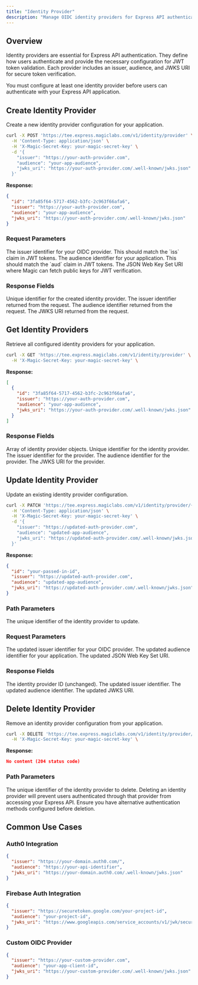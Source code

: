 ```yaml
---
title: "Identity Provider"
description: "Manage OIDC identity providers for Express API authentication, including creating, updating, retrieving, and deleting provider configurations."
---
```


## Overview

Identity providers are essential for Express API authentication. They define how users authenticate and provide the necessary configuration for JWT token validation. Each provider includes an issuer, audience, and JWKS URI for secure token verification.

<Info>
You must configure at least one identity provider before users can authenticate with your Express API application.
</Info>

## Create Identity Provider

Create a new identity provider configuration for your application.

```bash cURL icon="square-terminal"
curl -X POST 'https://tee.express.magiclabs.com/v1/identity/provider' \
  -H 'Content-Type: application/json' \
  -H 'X-Magic-Secret-Key: your-magic-secret-key' \
  -d '{
    "issuer": "https://your-auth-provider.com",
    "audience": "your-app-audience",
    "jwks_uri": "https://your-auth-provider.com/.well-known/jwks.json"
  }'
```

**Response:**

```json
{
  "id": "3fa85f64-5717-4562-b3fc-2c963f66afa6",
  "issuer": "https://your-auth-provider.com",
  "audience": "your-app-audience",
  "jwks_uri": "https://your-auth-provider.com/.well-known/jwks.json"
}
```

### Request Parameters

<ParamField body="issuer" type="string" required>
The issuer identifier for your OIDC provider. This should match the `iss` claim in JWT tokens.
</ParamField>

<ParamField body="audience" type="string" required>
The audience identifier for your application. This should match the `aud` claim in JWT tokens.
</ParamField>

<ParamField body="jwks_uri" type="string" required>
The JSON Web Key Set URI where Magic can fetch public keys for JWT verification.
</ParamField>

### Response Fields

<ResponseField name="id" type="string">
Unique identifier for the created identity provider.
</ResponseField>

<ResponseField name="issuer" type="string">
The issuer identifier returned from the request.
</ResponseField>

<ResponseField name="audience" type="string">
The audience identifier returned from the request.
</ResponseField>

<ResponseField name="jwks_uri" type="string">
The JWKS URI returned from the request.
</ResponseField>

## Get Identity Providers

Retrieve all configured identity providers for your application.

```bash cURL icon="square-terminal"
curl -X GET 'https://tee.express.magiclabs.com/v1/identity/provider' \
  -H 'X-Magic-Secret-Key: your-magic-secret-key' \
```

**Response:**

```json
[
  {
    "id": "3fa85f64-5717-4562-b3fc-2c963f66afa6",
    "issuer": "https://your-auth-provider.com",
    "audience": "your-app-audience",
    "jwks_uri": "https://your-auth-provider.com/.well-known/jwks.json"
  }
]
```

### Response Fields

<ResponseField name="providers" type="array">
Array of identity provider objects.

<Expandable title="Provider object">
<ResponseField name="id" type="string">
Unique identifier for the identity provider.
</ResponseField>

<ResponseField name="issuer" type="string">
The issuer identifier for the provider.
</ResponseField>

<ResponseField name="audience" type="string">
The audience identifier for the provider.
</ResponseField>

<ResponseField name="jwks_uri" type="string">
The JWKS URI for the provider.
</ResponseField>
</Expandable>
</ResponseField>

## Update Identity Provider

Update an existing identity provider configuration.

```bash cURL icon="square-terminal"
curl -X PATCH 'https://tee.express.magiclabs.com/v1/identity/provider/{id}' \
  -H 'Content-Type: application/json' \
  -H 'X-Magic-Secret-Key: your-magic-secret-key' \
  -d '{
    "issuer": "https://updated-auth-provider.com",
    "audience": "updated-app-audience",
    "jwks_uri": "https://updated-auth-provider.com/.well-known/jwks.json"
  }'
```

**Response:**

```json
{
  "id": "your-passed-in-id",
  "issuer": "https://updated-auth-provider.com",
  "audience": "updated-app-audience",
  "jwks_uri": "https://updated-auth-provider.com/.well-known/jwks.json"
}
```

### Path Parameters

<ParamField path="id" type="string" required>
The unique identifier of the identity provider to update.
</ParamField>

### Request Parameters

<ParamField body="issuer" type="string" required>
The updated issuer identifier for your OIDC provider.
</ParamField>

<ParamField body="audience" type="string" required>
The updated audience identifier for your application.
</ParamField>

<ParamField body="jwks_uri" type="string" required>
The updated JSON Web Key Set URI.
</ParamField>

### Response Fields

<ResponseField name="id" type="string">
The identity provider ID (unchanged).
</ResponseField>

<ResponseField name="issuer" type="string">
The updated issuer identifier.
</ResponseField>

<ResponseField name="audience" type="string">
The updated audience identifier.
</ResponseField>

<ResponseField name="jwks_uri" type="string">
The updated JWKS URI.
</ResponseField>

## Delete Identity Provider

Remove an identity provider configuration from your application.

```bash cURL icon="square-terminal"
curl -X DELETE 'https://tee.express.magiclabs.com/v1/identity/provider/{id}' \
  -H 'X-Magic-Secret-Key: your-magic-secret-key' \
```

**Response:**

```json
No content (204 status code)
```

### Path Parameters

<ParamField path="id" type="string" required>
The unique identifier of the identity provider to delete.
</ParamField>

<Warning>
Deleting an identity provider will prevent users authenticated through that provider from accessing your Express API. Ensure you have alternative authentication methods configured before deletion.
</Warning>

## Common Use Cases

### Auth0 Integration

```json
{
  "issuer": "https://your-domain.auth0.com/",
  "audience": "https://your-api-identifier",
  "jwks_uri": "https://your-domain.auth0.com/.well-known/jwks.json"
}
```

### Firebase Auth Integration

```json
{
  "issuer": "https://securetoken.google.com/your-project-id",
  "audience": "your-project-id",
  "jwks_uri": "https://www.googleapis.com/service_accounts/v1/jwk/securetoken@system.gserviceaccount.com"
}
```

### Custom OIDC Provider

```json
{
  "issuer": "https://your-custom-provider.com",
  "audience": "your-app-client-id",
  "jwks_uri": "https://your-custom-provider.com/.well-known/jwks.json"
}
```

